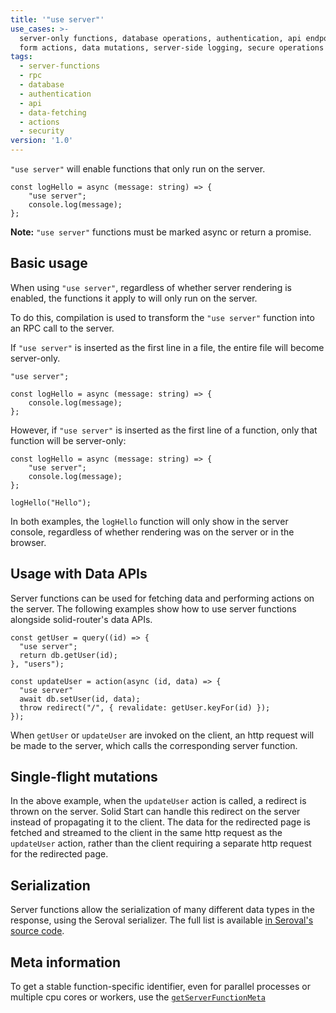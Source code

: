 ```yaml
---
title: '"use server"'
use_cases: >-
  server-only functions, database operations, authentication, api endpoints,
  form actions, data mutations, server-side logging, secure operations
tags:
  - server-functions
  - rpc
  - database
  - authentication
  - api
  - data-fetching
  - actions
  - security
version: '1.0'
---
```


`"use server"` will enable functions that only run on the server.

```tsx
const logHello = async (message: string) => {
	"use server";
	console.log(message);
};
```

**Note:** `"use server"` functions must be marked async or return a promise.

## Basic usage

When using `"use server"`, regardless of whether server rendering is enabled, the functions it apply to will only run on the server.

To do this, compilation is used to transform the `"use server"` function into an RPC call to the server.

If `"use server"` is inserted as the first line in a file, the entire file will become server-only.

```tsx {1}
"use server";

const logHello = async (message: string) => {
	console.log(message);
};
```

However, if `"use server"` is inserted as the first line of a function, only that function will be server-only:

```tsx {2}
const logHello = async (message: string) => {
	"use server";
	console.log(message);
};

logHello("Hello");
```

In both examples, the `logHello` function will only show in the server console, regardless of whether rendering was on the server or in the browser.

## Usage with Data APIs

Server functions can be used for fetching data and performing actions on the server. 
The following examples show how to use server functions alongside solid-router's data APIs.

```tsx {3}
const getUser = query((id) => {
  "use server";
  return db.getUser(id);
}, "users");

const updateUser = action(async (id, data) => {
  "use server"
  await db.setUser(id, data);
  throw redirect("/", { revalidate: getUser.keyFor(id) });
});

```

When `getUser` or `updateUser` are invoked on the client, an http request will be made to the server, which calls the corresponding server function.

## Single-flight mutations

In the above example, when the `updateUser` action is called, a redirect is thrown on the server. 
Solid Start can handle this redirect on the server instead of propagating it to the client. 
The data for the redirected page is fetched and streamed to the client in the same http request as the `updateUser` action, rather than the client requiring a separate http request for the redirected page.

## Serialization

Server functions allow the serialization of many different data types in the response, using the Seroval serializer.
The full list is available [in Seroval's source code](https://github.com/lxsmnsyc/seroval/blob/main/docs/compatibility.md#supported-types).

## Meta information

To get a stable function-specific identifier, even for parallel processes or multiple cpu cores or workers, use the [`getServerFunctionMeta`](/solid-start/reference/server/get-server-function-meta)
